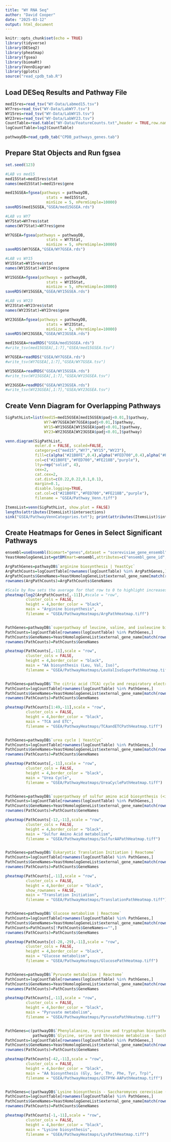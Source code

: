 ```yaml
---
title: "WY RNA Seq"
author: "David Cooper"
date: "2025-03-12"
output: html_document
---
```


```r
knitr::opts_chunk$set(echo = TRUE)
library(tidyverse)
library(DESeq2)
library(pheatmap)
library(fgsea)
library(biomaRt)
library(VennDiagram)
library(gplots)
source("read_cpdb_tab.R")

```

## Load DESeq Results and Pathway File

```r
med15res=read_tsv("WY-Data/Labmed15.tsv")
WY7res=read_tsv("WY-Data/LabWY7.tsv")
WY15res=read_tsv("WY-Data/LabWY15.tsv")
WY23res=read_tsv("WY-Data/LabWY23.tsv")
CountTable=read.table("WY-Data/FeatureCounts.txt",header = TRUE,row.names = 1)
logCountTable=log2(CountTable)

pathwayDB=read_cpdb_tab("CPDB_pathways_genes.tab")

```

## Prepare Stat Objects and Run fgsea

```r
set.seed(123)

#LAB vs med15
med15Stat=med15res$stat
names(med15Stat)=med15res$gene

med15GSEA=fgsea(pathways = pathwayDB,
                  stats = med15Stat,
                  minSize = 5, nPermSimple=10000)
saveRDS(med15GSEA,"GSEA/med15GSEA.rds")

#LAB vs WY7
WY7Stat=WY7res$stat
names(WY7Stat)=WY7res$gene

WY7GSEA=fgsea(pathways = pathwayDB,
                  stats = WY7Stat,
                  minSize = 5, nPermSimple=10000)
saveRDS(WY7GSEA,"GSEA/WY7GSEA.rds")

#LAB vs WY15
WY15Stat=WY15res$stat
names(WY15Stat)=WY15res$gene

WY15GSEA=fgsea(pathways = pathwayDB,
                  stats = WY15Stat,
                  minSize = 5, nPermSimple=10000)
saveRDS(WY15GSEA,"GSEA/WY15GSEA.rds")

#LAB vs WY23
WY23Stat=WY23res$stat
names(WY23Stat)=WY23res$gene

WY23GSEA=fgsea(pathways = pathwayDB,
                  stats = WY23Stat,
                  minSize = 5, nPermSimple=10000)
saveRDS(WY23GSEA,"GSEA/WY23GSEA.rds")

```

```r
med15GSEA=readRDS("GSEA/med15GSEA.rds")
#write_tsv(med15GSEA[,1:7],"GSEA/med15GSEA.tsv")

WY7GSEA=readRDS("GSEA/WY7GSEA.rds")
#write_tsv(WY7GSEA[,1:7],"GSEA/WY7GSEA.tsv")

WY15GSEA=readRDS("GSEA/WY15GSEA.rds")
#write_tsv(WY15GSEA[,1:7],"GSEA/WY15GSEA.tsv")

WY23GSEA=readRDS("GSEA/WY23GSEA.rds")
#write_tsv(WY23GSEA[,1:7],"GSEA/WY23GSEA.tsv")

```

## Create Venn Diagram for Overlapping Pathways

```r
SigPathList=list(med15=med15GSEA[med15GSEA$padj<0.01,]$pathway,
                 WY7=WY7GSEA[WY7GSEA$padj<0.01,]$pathway,
                 WY15=WY15GSEA[WY15GSEA$padj<0.01,]$pathway,
                 WY23=WY23GSEA[WY23GSEA$padj<0.01,]$pathway)

venn.diagram(SigPathList,
             euler.d = FALSE, scaled=FALSE, 
             category=c("med15","WY7","WY15","WY23"),
             fill=c(alpha("#21B0FE",0.4),alpha("#FED700",0.4),alpha("#FE218B",0.4),alpha("purple",0.4)), 
             col=c("#21B0FE","#FED700","#FE218B","purple"),
             lty=rep("solid", 4), 
             cex=2, 
             cat.cex=2,
             cat.dist=c(0.22,0.22,0.1,0.1),
             margin=0.1,
             disable.logging=TRUE,
             cat.col=c("#21B0FE","#FED700","#FE218B","purple"),
             filename = "GSEA/Pathway_Venn.tiff")

ItemsList=venn(SigPathList, show.plot = FALSE)
lengths(attributes(ItemsList)$intersections)
sink("GSEA/PathwayVennCategories.txt"); print(attributes(ItemsList)$intersections); sink()

```

## Create Heatmaps for Genes in Select Significant Pathways

```r
ensembl=useEnsembl(biomart="genes",dataset = "scerevisiae_gene_ensembl")
YeastHomologGeneList=getBM(mart=ensembl,attributes=c("ensembl_gene_id","external_gene_name"))

ArgPathGenes=pathwayDB$`arginine biosynthesis | YeastCyc`
ArgPathCounts=logCountTable[rownames(logCountTable) %in% ArgPathGenes,]
ArgPathCounts$GeneNames=YeastHomologGeneList$external_gene_name[match(rownames(ArgPathCounts),YeastHomologGeneList$ensembl_gene_id)]
rownames(ArgPathCounts)=ArgPathCounts$GeneNames

#Scale by Row sets the average for that row to 0 to highlight increases and decreases
pheatmap(log2(ArgPathCounts[,-11]),#scale = "row",
         cluster_cols = FALSE,
         height = 4,border_color = "black",
         main = "Arginine biosynthesis",
         filename = "GSEA/PathwayHeatmaps/ArgPathHeatmap.tiff")


PathGenes=pathwayDB$`superpathway of leucine, valine, and isoleucine biosynthesis | YeastCyc`
PathCounts=logCountTable[rownames(logCountTable) %in% PathGenes,]
PathCounts$GeneNames=YeastHomologGeneList$external_gene_name[match(rownames(PathCounts),YeastHomologGeneList$ensembl_gene_id)]
rownames(PathCounts)=PathCounts$GeneNames

pheatmap(PathCounts[,-11],scale = "row",
         cluster_cols = FALSE,
         height = 4,border_color = "black",
         main = "AA biosynthesis (Leu, Val, Iso)",
         filename = "GSEA/PathwayHeatmaps/LeuValIsoSuperPathHeatmap.tiff")


PathGenes=pathwayDB$`The citric acid (TCA) cycle and respiratory electron transport | Reactom`
PathCounts=logCountTable[rownames(logCountTable) %in% PathGenes,]
PathCounts$GeneNames=YeastHomologGeneList$external_gene_name[match(rownames(PathCounts),YeastHomologGeneList$ensembl_gene_id)]
rownames(PathCounts)=PathCounts$GeneNames

pheatmap(PathCounts[1:49,-11],scale = "row",
         cluster_cols = FALSE,
         height = 4,border_color = "black",
         main = "TCA and ETC",
         filename = "GSEA/PathwayHeatmaps/TCAandETCPathHeatmap.tiff")


PathGenes=pathwayDB$`urea cycle | YeastCyc`
PathCounts=logCountTable[rownames(logCountTable) %in% PathGenes,]
PathCounts$GeneNames=YeastHomologGeneList$external_gene_name[match(rownames(PathCounts),YeastHomologGeneList$ensembl_gene_id)]
rownames(PathCounts)=PathCounts$GeneNames

pheatmap(PathCounts[,-11],scale = "row",
         cluster_cols = FALSE,
         height = 4,border_color = "black",
         main = "Urea Cycle",
         filename = "GSEA/PathwayHeatmaps/UreaCyclePathHeatmap.tiff")


PathGenes=pathwayDB$`superpathway of sulfur amino acid biosynthesis (<i>Saccharomyces cerevisiae</i>) | YeastCyc`
PathCounts=logCountTable[rownames(logCountTable) %in% PathGenes,]
PathCounts$GeneNames=YeastHomologGeneList$external_gene_name[match(rownames(PathCounts),YeastHomologGeneList$ensembl_gene_id)]
rownames(PathCounts)=PathCounts$GeneNames

pheatmap(PathCounts[-12,-11],scale = "row",
         cluster_cols = FALSE,
         height = 4,border_color = "black",
         main = "Sulfur Amino Acid metabolism",
         filename = "GSEA/PathwayHeatmaps/SulfurAAPathHeatmap.tiff")


PathGenes=pathwayDB$`Eukaryotic Translation Initiation | Reactome`
PathCounts=logCountTable[rownames(logCountTable) %in% PathGenes,]
PathCounts$GeneNames=YeastHomologGeneList$external_gene_name[match(rownames(PathCounts),YeastHomologGeneList$ensembl_gene_id)]
rownames(PathCounts)=PathCounts$GeneNames

pheatmap(PathCounts[,-11],scale = "row",
         cluster_cols = FALSE,
         height = 4,border_color = "black",
         show_rownames = FALSE, 
         main = "Translation Initiation",
         filename = "GSEA/PathwayHeatmaps/TranslationPathHeatmap.tiff")


PathGenes=pathwayDB$`Glucose metabolism | Reactome`
PathCounts=logCountTable[rownames(logCountTable) %in% PathGenes,]
PathCounts$GeneNames=YeastHomologGeneList$external_gene_name[match(rownames(PathCounts),YeastHomologGeneList$ensembl_gene_id)]
PathCounts=PathCounts[!PathCounts$GeneNames=="",]
rownames(PathCounts)=PathCounts$GeneNames

pheatmap(PathCounts[c(-28,-29),-11],scale = "row",
         cluster_cols = FALSE,
         height = 4,border_color = "black",
         main = "Glucose metabolism",
         filename = "GSEA/PathwayHeatmaps/GlucosePathHeatmap.tiff")


PathGenes=pathwayDB$`Pyruvate metabolism | Reactome`
PathCounts=logCountTable[rownames(logCountTable) %in% PathGenes,]
PathCounts$GeneNames=YeastHomologGeneList$external_gene_name[match(rownames(PathCounts),YeastHomologGeneList$ensembl_gene_id)]
rownames(PathCounts)=PathCounts$GeneNames

pheatmap(PathCounts[,-11],scale = "row",
         cluster_cols = FALSE,
         height = 4,border_color = "black",
         main = "Pyruvate metabolism",
         filename = "GSEA/PathwayHeatmaps/PyruvatePathHeatmap.tiff")


PathGenes=c(pathwayDB$`Phenylalanine, tyrosine and tryptophan biosynthesis - Saccharomyces cerevisiae (budding yeast) | KEGG`,
            pathwayDB$`Glycine, serine and threonine metabolism - Saccharomyces cerevisiae (budding yeast) | KEGG`)
PathCounts=logCountTable[rownames(logCountTable) %in% PathGenes,]
PathCounts$GeneNames=YeastHomologGeneList$external_gene_name[match(rownames(PathCounts),YeastHomologGeneList$ensembl_gene_id)]
rownames(PathCounts)=PathCounts$GeneNames

pheatmap(PathCounts[-42,-11],scale = "row",
         cluster_cols = FALSE,
         height = 4,border_color = "black",
         main = "AA biosynthesis (Gly, Ser, Thr, Phe, Tyr, Trp)",
         filename = "GSEA/PathwayHeatmaps/GSTPYW-AAPathHeatmap.tiff")


PathGenes=c(pathwayDB$`Lysine biosynthesis - Saccharomyces cerevisiae (budding yeast) | KEGG`)
PathCounts=logCountTable[rownames(logCountTable) %in% PathGenes,]
PathCounts$GeneNames=YeastHomologGeneList$external_gene_name[match(rownames(PathCounts),YeastHomologGeneList$ensembl_gene_id)]
rownames(PathCounts)=PathCounts$GeneNames

pheatmap(PathCounts[-1,-11],scale = "row",
         cluster_cols = FALSE,
         height = 4,border_color = "black",
         main = "Lysine biosynthesis",
         filename = "GSEA/PathwayHeatmaps/LysPathHeatmap.tiff")

```

